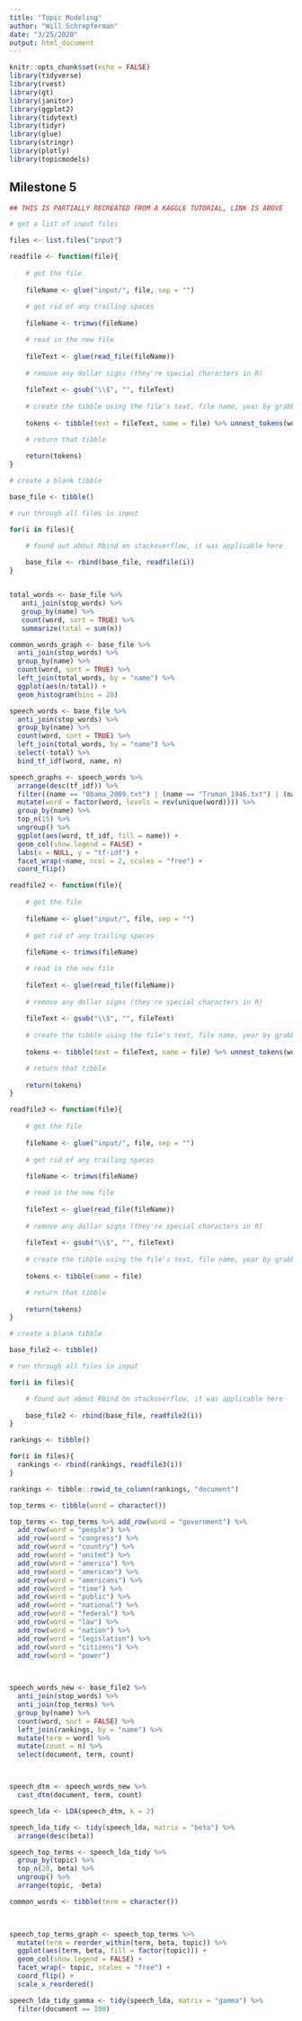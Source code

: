 ```yaml
---
title: "Topic Modeling"
author: "Will Schrepferman"
date: "3/25/2020"
output: html_document
---
```


```r
knitr::opts_chunk$set(echo = FALSE)
library(tidyverse)
library(rvest)
library(gt)
library(janitor)
library(ggplot2)
library(tidytext)
library(tidyr)
library(glue)
library(stringr)
library(plotly)
library(topicmodels)
```

## Milestone 5


```r
## THIS IS PARTIALLY RECREATED FROM A KAGGLE TUTORIAL, LINK IS ABOVE

# get a list of input files

files <- list.files("input")

readfile <- function(file){
  
    # get the file
  
    fileName <- glue("input/", file, sep = "")
    
    # get rid of any trailing spaces
    
    fileName <- trimws(fileName)

    # read in the new file
    
    fileText <- glue(read_file(fileName))
    
    # remove any dollar signs (they're special characters in R)
    
    fileText <- gsub("\\$", "", fileText)
    
    # create the tibble using the file's text, file name, year by grabbing the last four digits of file name, and president
    
    tokens <- tibble(text = fileText, name = file) %>% unnest_tokens(word, text)

    # return that tibble
    
    return(tokens)
}

# create a blank tibble

base_file <- tibble()

# run through all files in input

for(i in files){

    # found out about Rbind on stackoverflow, it was applicable here
  
    base_file <- rbind(base_file, readfile(i))
}


total_words <- base_file %>% 
   anti_join(stop_words) %>%
   group_by(name) %>%
   count(word, sort = TRUE) %>%
   summarize(total = sum(n))

common_words_graph <- base_file %>% 
  anti_join(stop_words) %>%
  group_by(name) %>%
  count(word, sort = TRUE) %>%
  left_join(total_words, by = "name") %>%
  ggplot(aes(n/total)) +
  geom_histogram(bins = 20)

speech_words <- base_file %>% 
  anti_join(stop_words) %>%
  group_by(name) %>%
  count(word, sort = TRUE) %>%
  left_join(total_words, by = "name") %>%
  select(-total) %>%
  bind_tf_idf(word, name, n)

speech_graphs <- speech_words %>%
  arrange(desc(tf_idf)) %>%
  filter((name == "Obama_2009.txt") | (name == "Truman_1946.txt") | (name == "Polk_1846.txt") | (name == "Roosevelt_1934.txt")) %>%
  mutate(word = factor(word, levels = rev(unique(word)))) %>%
  group_by(name) %>%
  top_n(15) %>%
  ungroup() %>%
  ggplot(aes(word, tf_idf, fill = name)) +
  geom_col(show.legend = FALSE) +
  labs(x = NULL, y = "tf-idf") +
  facet_wrap(~name, ncol = 2, scales = "free") +
  coord_flip()
```

```r

readfile2 <- function(file){
  
    # get the file
  
    fileName <- glue("input/", file, sep = "")
    
    # get rid of any trailing spaces
    
    fileName <- trimws(fileName)

    # read in the new file
    
    fileText <- glue(read_file(fileName))
    
    # remove any dollar signs (they're special characters in R)
    
    fileText <- gsub("\\$", "", fileText)
    
    # create the tibble using the file's text, file name, year by grabbing the last four digits of file name, and president
    
    tokens <- tibble(text = fileText, name = file) %>% unnest_tokens(word, text)

    # return that tibble
    
    return(tokens)
}

readfile3 <- function(file){
  
    # get the file
  
    fileName <- glue("input/", file, sep = "")
    
    # get rid of any trailing spaces
    
    fileName <- trimws(fileName)

    # read in the new file
    
    fileText <- glue(read_file(fileName))
    
    # remove any dollar signs (they're special characters in R)
    
    fileText <- gsub("\\$", "", fileText)
    
    # create the tibble using the file's text, file name, year by grabbing the last four digits of file name, and president
    
    tokens <- tibble(name = file)

    # return that tibble
    
    return(tokens)
}

# create a blank tibble

base_file2 <- tibble()

# run through all files in input

for(i in files){

    # found out about Rbind on stackoverflow, it was applicable here
  
    base_file2 <- rbind(base_file, readfile2(i))
}

rankings <- tibble()

for(i in files){
  rankings <- rbind(rankings, readfile3(i))
}

rankings <- tibble::rowid_to_column(rankings, "document")

top_terms <- tibble(word = character())

top_terms <- top_terms %>% add_row(word = "government") %>%
  add_row(word = "people") %>%
  add_row(word = "congress") %>%
  add_row(word = "country") %>%
  add_row(word = "united") %>%
  add_row(word = "america") %>%
  add_row(word = "american") %>%
  add_row(word = "americans") %>%
  add_row(word = "time") %>%
  add_row(word = "public") %>%
  add_row(word = "national") %>%
  add_row(word = "federal") %>%
  add_row(word = "law") %>%
  add_row(word = "nation") %>%
  add_row(word = "legislation") %>%
  add_row(word = "citizens") %>%
  add_row(word = "power")
  


speech_words_new <- base_file2 %>% 
  anti_join(stop_words) %>%
  anti_join(top_terms) %>%
  group_by(name) %>%
  count(word, sort = FALSE) %>%
  left_join(rankings, by = "name") %>%
  mutate(term = word) %>%
  mutate(count = n) %>%
  select(document, term, count)



speech_dtm <- speech_words_new %>%
  cast_dtm(document, term, count)

speech_lda <- LDA(speech_dtm, k = 2)

speech_lda_tidy <- tidy(speech_lda, matrix = "beta") %>%
  arrange(desc(beta))

speech_top_terms <- speech_lda_tidy %>%
  group_by(topic) %>%
  top_n(20, beta) %>%
  ungroup() %>%
  arrange(topic, -beta)

common_words <- tibble(term = character())

  

speech_top_terms_graph <- speech_top_terms %>%
  mutate(term = reorder_within(term, beta, topic)) %>%
  ggplot(aes(term, beta, fill = factor(topic))) +
  geom_col(show.legend = FALSE) +
  facet_wrap(~ topic, scales = "free") +
  coord_flip() +
  scale_x_reordered()

speech_lda_tidy_gamma <- tidy(speech_lda, matrix = "gamma") %>%
  filter(document == 100)
```











